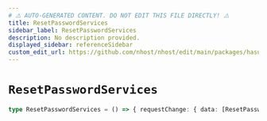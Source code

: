 ```yaml
---
# ⚠️ AUTO-GENERATED CONTENT. DO NOT EDIT THIS FILE DIRECTLY! ⚠️
title: ResetPasswordServices
sidebar_label: ResetPasswordServices
description: No description provided.
displayed_sidebar: referenceSidebar
custom_edit_url: https://github.com/nhost/nhost/edit/main/packages/hasura-auth-js/src/machines/reset-password.ts#L21
---
```


# `ResetPasswordServices`

```ts
type ResetPasswordServices = () => { requestChange: { data: [ResetPasswordResponse](/reference/docgen/react/types/reset-password-response) } }
```
